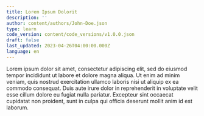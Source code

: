 ```yaml
---
title: Lorem Ipsum Dolorit
description: ''
author: content/authors/John-Doe.json
type: learn
code_version: content/code_versions/v1.0.0.json
draft: false
last_updated: 2023-04-26T04:00:00.000Z
language: en
---
```


Lorem ipsum dolor sit amet, consectetur adipiscing elit, sed do eiusmod
tempor incididunt ut labore et dolore magna aliqua. Ut enim ad minim
veniam, quis nostrud exercitation ullamco laboris nisi ut aliquip ex ea
commodo consequat. Duis aute irure dolor in reprehenderit in voluptate
velit esse cillum dolore eu fugiat nulla pariatur. Excepteur sint
occaecat cupidatat non proident, sunt in culpa qui officia deserunt
mollit anim id est laborum.
